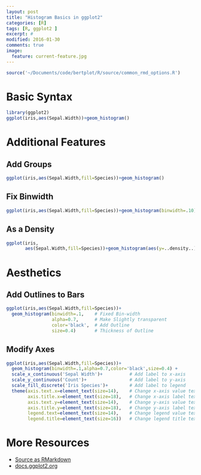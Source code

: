 ```yaml
---
layout: post
title: "Histogram Basics in ggplot2"
categories: [R]
tags: [R, ggplot2 ]
excerpt: #
modified: 2016-01-30
comments: true
image:
  feature: current-feature.jpg
---
```


```r
source('~/Documents/code/bertplot/R/source/common_rmd_options.R')
```

# Basic Syntax

```r
library(ggplot2)
ggplot(iris,aes(Sepal.Width))+geom_histogram()
```

# Additional Features

## Add Groups

```r
ggplot(iris,aes(Sepal.Width,fill=Species))+geom_histogram()
```

## Fix Binwidth

```r
ggplot(iris,aes(Sepal.Width,fill=Species))+geom_histogram(binwidth=.10)
```

## As a Density

```r
ggplot(iris,
       aes(Sepal.Width,fill=Species))+geom_histogram(aes(y=..density..))
```

# Aesthetics

## Add Outlines to Bars

```r
ggplot(iris,aes(Sepal.Width,fill=Species))+
  geom_histogram(binwidth=.1,    # Fixed Bin-width
                 alpha=0.7,      # Make Slightly transparent
                 color='black',  # Add Outline
                 size=0.4)       # Thickness of Outline
```

## Modify Axes

```r
ggplot(iris,aes(Sepal.Width,fill=Species))+
  geom_histogram(binwidth=.1,alpha=0.7,color='black',size=0.4) +
  scale_x_continuous('Sepal Width')+          # Add label to x-axis
  scale_y_continuous('Count')+                # Add label to y-axis
  scale_fill_discrete('Iris Species')+        # Add label to legend
  theme(axis.text.x=element_text(size=14),    # Change x-axis value text-size
        axis.title.x=element_text(size=18),   # Change x-axis label text-size
        axis.text.y=element_text(size=14),    # Change y-axis value text-size
        axis.title.y=element_text(size=18),   # Change y-axis label text-size
        legend.text=element_text(size=14),    # Change legend value text-size
        legend.title=element_text(size=16))   # Change legend title text-size
```

# More Resources
- [Source as RMarkdown](https://github.com/rweyant/bertplot/blob/master/R/tutorials/ggplot-histogram/ggplot-histogram.Rmd)
- [docs.ggplot2.org](http://docs.ggplot2.org/0.9.3/geom_histogram.html)

